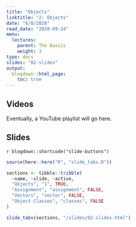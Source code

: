 ```yaml
---
title: "Objects"
linktitle: "2: Objects"
date: "6/8/2020"
read_date: "2020-09-24"
menu:
  lectures:
    parent: The Basics
    weight: 3
type: docs
slides: "02-slides"
output:
  blogdown::html_page:
    toc: true
---
```


## Videos

Eventually, a YouTube playlist will go here. 

## Slides

`r blogdown::shortcode("slide-buttons")`

```r

source(here::here("R", "slide_tabs.R"))

sections <- tibble::tribble(
  ~name, ~slide, ~active,
  "Objects", "1", TRUE,
  "Assignment", "assignment", FALSE,
  "Vectors", "vector", FALSE,
  "Object Classes", "classes", FALSE
)

slide_tabs(sections, "/slides/02-slides.html")
```

